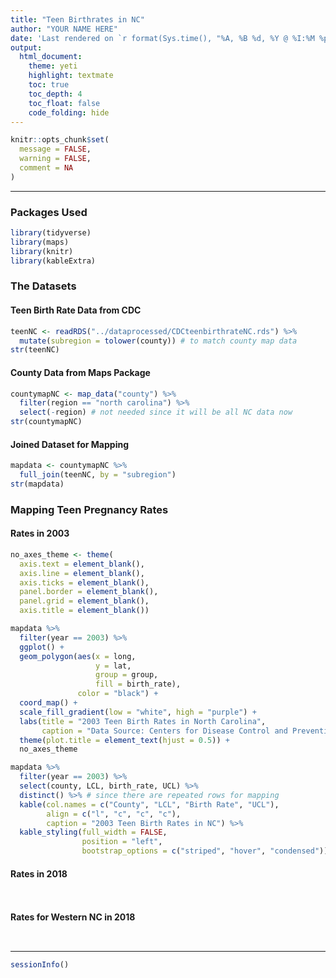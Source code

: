 ```yaml
---
title: "Teen Birthrates in NC"
author: "YOUR NAME HERE"
date: 'Last rendered on `r format(Sys.time(), "%A, %B %d, %Y @ %I:%M %p")`'
output: 
  html_document: 
    theme: yeti
    highlight: textmate
    toc: true
    toc_depth: 4
    toc_float: false
    code_folding: hide
---
```


```r
knitr::opts_chunk$set(
  message = FALSE,
  warning = FALSE,
  comment = NA
)
```

***

### Packages Used

```r
library(tidyverse)
library(maps)
library(knitr)
library(kableExtra)
```

### The Datasets

#### Teen Birth Rate Data from CDC

```r
teenNC <- readRDS("../dataprocessed/CDCteenbirthrateNC.rds") %>% 
  mutate(subregion = tolower(county)) # to match county map data
str(teenNC)
```

#### County Data from Maps Package

```r
countymapNC <- map_data("county") %>% 
  filter(region == "north carolina") %>% 
  select(-region) # not needed since it will be all NC data now
str(countymapNC)
```

#### Joined Dataset for Mapping

```r
mapdata <- countymapNC %>% 
  full_join(teenNC, by = "subregion")
str(mapdata)
```

### Mapping Teen Pregnancy Rates

#### Rates in 2003

```r
no_axes_theme <- theme(
  axis.text = element_blank(),
  axis.line = element_blank(),
  axis.ticks = element_blank(),
  panel.border = element_blank(),
  panel.grid = element_blank(),
  axis.title = element_blank())
```

```r
mapdata %>% 
  filter(year == 2003) %>% 
  ggplot() +
  geom_polygon(aes(x = long, 
                   y = lat, 
                   group = group, 
                   fill = birth_rate),
               color = "black") +
  coord_map() +
  scale_fill_gradient(low = "white", high = "purple") +
  labs(title = "2003 Teen Birth Rates in North Carolina",
       caption = "Data Source: Centers for Disease Control and Prevention") +
  theme(plot.title = element_text(hjust = 0.5)) +
  no_axes_theme
```

```r
mapdata %>% 
  filter(year == 2003) %>% 
  select(county, LCL, birth_rate, UCL) %>% 
  distinct() %>% # since there are repeated rows for mapping
  kable(col.names = c("County", "LCL", "Birth Rate", "UCL"),
        align = c("l", "c", "c", "c"),
        caption = "2003 Teen Birth Rates in NC") %>% 
  kable_styling(full_width = FALSE,
                position = "left",
                bootstrap_options = c("striped", "hover", "condensed"))
```

#### Rates in 2018

```r

```

```r

```

#### Rates for Western NC in 2018

```r

```

```r

```


***
```r
sessionInfo()
```

